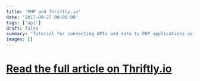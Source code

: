 ```yaml
---
title: 'PHP and Thriftly.io'
date: '2017-09-27 00:00:00'
tags: ['api']
draft: false
summary: 'Tutorial for connecting APIs and data to PHP applications using Thriftly.io for seamless integration and data management.'
images: []
---
```


# [Read the full article on Thriftly.io](https://blog.thriftly.io/connect-your-api-and-your-data-to-php-applications-with-thriftly) 